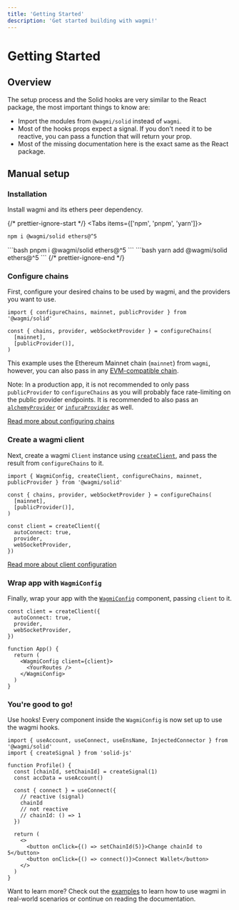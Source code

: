 ```yaml
---
title: 'Getting Started'
description: 'Get started building with wagmi!'
---
```



# Getting Started

## Overview

The setup process and the Solid hooks are very similar to the React package, the most important things to know are:
- Import the modules from `@wagmi/solid` instead of `wagmi`.
- Most of the hooks props expect a signal. If you don't need it to be reactive, you can pass a function that will return your prop.
- Most of the missing documentation here is the exact same as the React package.

## Manual setup

### Installation

Install wagmi and its ethers peer dependency.

{/* prettier-ignore-start */}
<Tabs items={['npm', 'pnpm', 'yarn']}>
  <Tab>
```bash
npm i @wagmi/solid ethers@^5
```
  </Tab>
  <Tab>
```bash
pnpm i @wagmi/solid ethers@^5
```
  </Tab>
  <Tab>
```bash
yarn add @wagmi/solid ethers@^5
```
  </Tab>
</Tabs>
{/* prettier-ignore-end */}

### Configure chains

First, configure your desired chains to be used by wagmi, and the providers you want to use.

```tsx
import { configureChains, mainnet, publicProvider } from '@wagmi/solid'

const { chains, provider, webSocketProvider } = configureChains(
  [mainnet],
  [publicProvider()],
)
```

This example uses the Ethereum Mainnet chain (`mainnet`) from `wagmi`, however, you can also pass in any [EVM-compatible chain](/solid/chains).

Note: In a production app, it is not recommended to only pass `publicProvider` to `configureChains` as you will probably face rate-limiting on the public provider endpoints. It is recommended to also pass an [`alchemyProvider`](/react/providers/alchemy) or [`infuraProvider`](/react/providers/infura) as well.

[Read more about configuring chains](/solid/providers/configuring-chains)

### Create a wagmi client

Next, create a wagmi `Client` instance using [`createClient`](/solid/client), and pass the result from `configureChains` to it.

```tsx {9-13}
import { WagmiConfig, createClient, configureChains, mainnet, publicProvider } from '@wagmi/solid'

const { chains, provider, webSocketProvider } = configureChains(
  [mainnet],
  [publicProvider()],
)

const client = createClient({
  autoConnect: true,
  provider,
  webSocketProvider,
})
```

[Read more about client configuration](/solid/client)

### Wrap app with `WagmiConfig`

Finally, wrap your app with the [`WagmiConfig`](/solid/WagmiConfig) component, passing `client` to it.

```tsx {9-11}
const client = createClient({
  autoConnect: true,
  provider,
  webSocketProvider,
})

function App() {
  return (
    <WagmiConfig client={client}>
      <YourRoutes />
    </WagmiConfig>
  )
}
```

### You're good to go!

Use hooks! Every component inside the `WagmiConfig` is now set up to use the wagmi hooks.

```tsx {5,6,7-9}
import { useAccount, useConnect, useEnsName, InjectedConnector } from '@wagmi/solid'
import { createSignal } from 'solid-js'

function Profile() {
  const [chainId, setChainId] = createSignal(1)
  const accData = useAccount()

  const { connect } = useConnect({
    // reactive (signal)
    chainId
    // not reactive
    // chainId: () => 1
  })

  return (
    <>
      <button onClick={() => setChainId(5)}>Change chainId to 5</button>
      <button onClick={() => connect()}>Connect Wallet</button>
    </>
  )
}
```

Want to learn more? Check out the [examples](/examples/connect-wallet) to learn how to use wagmi in real-world scenarios or continue on reading the documentation.

